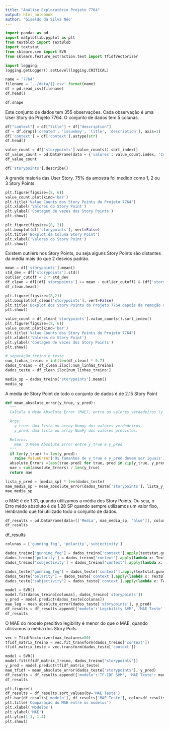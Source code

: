 ```yaml
---
title: "Análise Exploratório Projeto 7764"
output: html_notebook
author: 'Giseldo da Silva Néo'
---
```


```python
import pandas as pd
import matplotlib.pyplot as plt
from textblob import TextBlob
import textstat
from sklearn.svm import SVR
from sklearn.feature_extraction.text import TfidfVectorizer
```

```python
import logging; 
logging.getLogger().setLevel(logging.CRITICAL)
```

```python
name = '7764'
filename = '../data/{}.csv'.format(name)
df = pd.read_csv(filename)
df.head()
```

```python
df.shape
```

Este conjunto de dados tem 355 observações. Cada observação é uma User Story do Projeto 7764. O conjunto de dados tem 5 colunas.

```python
df["context"] = df["title"] + df["description"]
df = df.drop(['created', 'issuekey', 'title', 'description'], axis=1)
df['context'] = df['context'].astype(str)
df.head()
```

```python
value_count = df['storypoints'].value_counts().sort_index()
df_value_count = pd.DataFrame(data = {'valures': value_count.index, 'Contagem': value_count.values})
df_value_count
```

```python
df['storypoints'].describe()
```
A grande maioria das User Story. 75% da amostra foi medido como 1, 2 ou 3 Story Points.


```python
plt.figure(figsize=(8, 6))
value_count.plot(kind='bar')
plt.title('Value Counts dos Story Points do Projeto 7764')
plt.xlabel('Valores do Story Point')
plt.ylabel('Contagem de vezes dos Story Points')
plt.show()
```

```python
plt.figure(figsize=(8, 2))
plt.boxplot(df['storypoints'], vert=False)
plt.title('Boxplot da Coluna Story Point')
plt.xlabel('Valores do Story Point')
plt.show()
```

Existem outliers nos Story Points, ou seja alguns Story Points são distantes da média mais do que 2 desvios padrão.


```python
mean = df['storypoints'].mean()
std_dev = df['storypoints'].std()
outlier_cutoff = 2 * std_dev
df_clean = df[(df['storypoints'] >= mean - outlier_cutoff) & (df['storypoints'] <= mean + outlier_cutoff)]
df_clean.head()
```

```python
plt.figure(figsize=(8,2))
plt.boxplot(df_clean['storypoints'], vert=False)
plt.title('Boxplot dos Story Points do Projeto 7764 depois da remoção dos outliers')
plt.show()
```

```python
value_count = df_clean['storypoints'].value_counts().sort_index()
plt.figure(figsize=(8, 6))
value_count.plot(kind='bar')
plt.title('Value Counts dos Story Points do Projeto 7764')
plt.xlabel('Valores do Story Point')
plt.ylabel('Contagem de vezes dos Story Points')
plt.show()
```

```python
# separação treino e teste
num_linhas_treino = int(len(df_clean) * 0.7)
dados_treino = df_clean.iloc[:num_linhas_treino]
dados_teste = df_clean.iloc[num_linhas_treino:]
```

```python
media_sp = dados_treino['storypoints'].mean()
media_sp
```

A média de Story Point de todo o conjunto de dados é de 2.15 Story Point

```python
def mean_absolute_error(y_true, y_pred):
  """
  Calcula o Mean Absolute Error (MAE), entre os valores verdadeiros (y_true) e os valores previstos (y_pred)

  Args:
    y_true: Uma lista ou array Numpy dos valores verdadeiros.
    y_pred: Uma lista ou array NumPy dos valores previstos.

  Returns:
    mae: O Mean Absolute Error entre y_true e y_pred
  """
  if len(y_true) != len(y_pred):
    raise ValueError('Os tamanhos de y_true e y_pred devem ser iguais')
  absolute_Errors =[abs(true-pred) for true, pred in zip(y_true, y_pred)]
  mae = sum(absolute_Errors) / len(y_true)
  return mae
```


```python
lista_y_pred = [media_sp] * len(dados_teste)
mae_media_sp = mean_absolute_error(dados_teste['storypoints'], lista_y_pred)
mae_media_sp
```

o MAE é de 1.31, quando utilizamos a média dos Story Points. Ou seja, o Erro médo absoluto é de 1.28 SP quando sempre utilizamos um valor fixo, lembrando que foi utilizado todo o conjunto de dados. 

```python
df_results = pd.DataFrame(data=[['Media', mae_media_sp, 'blue']], columns=['modelo', 'MAE Teste', "color"])
df_results
```

df_results

```python
colunas = ['gunning_fog', 'polarity','subjectivity']

dados_treino['gunning_fog'] = dados_treino['context'].apply(textstat.gunning_fog)
dados_treino['polarity'] = dados_treino['context'].apply(lambda x: TextBlob(x).sentiment.polarity)
dados_treino['subjectivity'] = dados_treino['context'].apply(lambda x: TextBlob(x).sentiment.subjectivity)

dados_teste['gunning_fog'] = dados_teste['context'].apply(textstat.gunning_fog)
dados_teste['polarity'] = dados_teste['context'].apply(lambda x: TextBlob(x).sentiment.polarity)
dados_teste['subjectivity'] = dados_teste['context'].apply(lambda x: TextBlob(x).sentiment.subjectivity)
```

```python
model = SVR()
model.fit(dados_treino[colunas], dados_treino['storypoints'])
y_pred = model.predict(dados_teste[colunas])
mae_leg = mean_absolute_error(dados_teste['storypoints'], y_pred)
df_results = df_results.append({'modelo':'Legibility SVM', 'MAE Teste': mae_leg, 'color': 'orange'}, ignore_index=True)
df_results
```

O MAE do modelo preditivo legibility é menor do que o MAE, quando utilizamos a média dos Story Poits.

```python
vec = TfidfVectorizer(max_features=50)
tfidf_matrix_treino = vec.fit_transform(dados_treino['context'])
tfidf_matrix_teste = vec.transform(dados_teste['context'])
```

```python
model = SVR()
model.fit(tfidf_matrix_treino, dados_treino['storypoints'])
y_pred = model.predict(tfidf_matrix_teste)
mae_tfidf = mean_absolute_error(dados_teste['storypoints'], y_pred)
df_results = df_results.append({'modelo':'TF-IDF SVM', 'MAE Teste': mae_tfidf, 'color': 'green'}, ignore_index=True)
df_results
```
```python
plt.figure()
df_results = df_results.sort_values(by='MAE Teste')
plt.bar(df_results['modelo'], df_results['MAE Teste'], color=df_results['color'])
plt.title('Comparação do MAE entre os modelos')
plt.xlabel('Modelos')
plt.ylabel('MAE')
plt.ylim(1.1, 1.4)
plt.show()
```
